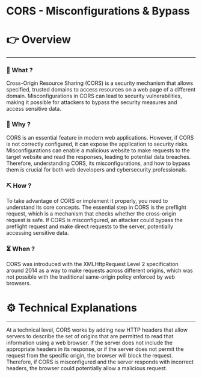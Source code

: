 # CORS - Misconfigurations & Bypass


# 👉 Overview

---

### 👀 What ?

Cross-Origin Resource Sharing (CORS) is a security mechanism that allows specified, trusted domains to access resources on a web page of a different domain. Misconfigurations in CORS can lead to security vulnerabilities, making it possible for attackers to bypass the security measures and access sensitive data.


### 🧐 Why ?

CORS is an essential feature in modern web applications. However, if CORS is not correctly configured, it can expose the application to security risks. Misconfigurations can enable a malicious website to make requests to the target website and read the responses, leading to potential data breaches. Therefore, understanding CORS, its misconfigurations, and how to bypass them is crucial for both web developers and cybersecurity professionals.


### ⛏️ How ?

To take advantage of CORS or implement it properly, you need to understand its core concepts. The essential step in CORS is the preflight request, which is a mechanism that checks whether the cross-origin request is safe. If CORS is misconfigured, an attacker could bypass the preflight request and make direct requests to the server, potentially accessing sensitive data.


### ⏳ When ?

CORS was introduced with the XMLHttpRequest Level 2 specification around 2014 as a way to make requests across different origins, which was not possible with the traditional same-origin policy enforced by web browsers.


# ⚙️ Technical Explanations

---

At a technical level, CORS works by adding new HTTP headers that allow servers to describe the set of origins that are permitted to read that information using a web browser. If the server does not include the appropriate headers in its response, or if the server does not permit the request from the specific origin, the browser will block the request. Therefore, if CORS is misconfigured and the server responds with incorrect headers, the browser could potentially allow a malicious request.
